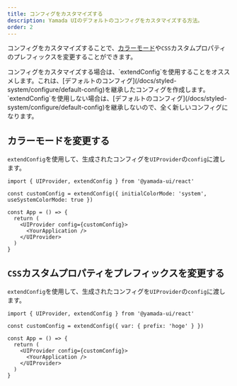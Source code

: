 ```yaml
---
title: コンフィグをカスタマイズする
description: Yamada UIのデフォルトのコンフィグをカスタマイズする方法。
order: 2
---
```


コンフィグをカスタマイズすることで、[カラーモード](/docs/styled-system/color-mode)や`CSS`カスタムプロパティのプレフィックスを変更することができます。

<Alert status='warning'>
  <AlertIcon />
  コンフィグをカスタマイズする場合は、`extendConfig`を使用することをオススメします。これは、[デフォルトのコンフィグ](/docs/styled-system/configure/default-config)を継承したコンフィグを作成します。`extendConfig`を使用しない場合は、[デフォルトのコンフィグ](/docs/styled-system/configure/default-config)を継承しないので、全く新しいコンフィグになります。
</Alert>

## カラーモードを変更する

`extendConfig`を使用して、生成されたコンフィグを`UIProvider`の`config`に渡します。

```tsx live=false highlight={3,7,9}
import { UIProvider, extendConfig } from '@yamada-ui/react'

const customConfig = extendConfig({ initialColorMode: 'system', useSystemColorMode: true })

const App = () => {
  return (
    <UIProvider config={customConfig}>
      <YourApplication />
    </UIProvider>
  )
}
```

## `CSS`カスタムプロパティをプレフィックスを変更する

`extendConfig`を使用して、生成されたコンフィグを`UIProvider`の`config`に渡します。

```tsx live=false highlight={3,7,9}
import { UIProvider, extendConfig } from '@yamada-ui/react'

const customConfig = extendConfig({ var: { prefix: 'hoge' } })

const App = () => {
  return (
    <UIProvider config={customConfig}>
      <YourApplication />
    </UIProvider>
  )
}
```
